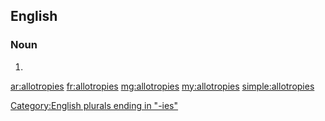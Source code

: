==English==

===Noun===
{{head|en|plural}}

# {{plural of|allotropy|lang=en|nocat=1}}

[[Category:English plurals ending in "-ies"]]

[[ar:allotropies]]
[[fr:allotropies]]
[[mg:allotropies]]
[[my:allotropies]]
[[simple:allotropies]]